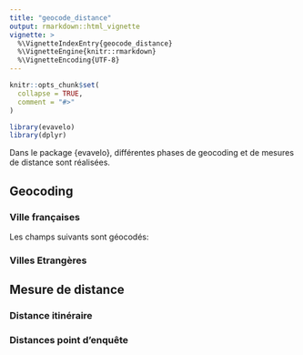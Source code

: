 ```yaml
---
title: "geocode_distance"
output: rmarkdown::html_vignette
vignette: >
  %\VignetteIndexEntry{geocode_distance}
  %\VignetteEngine{knitr::rmarkdown}
  %\VignetteEncoding{UTF-8}
---
```


```r
knitr::opts_chunk$set(
  collapse = TRUE,
  comment = "#>"
)
```

```r
library(evavelo)
library(dplyr)
```


Dans le package {evavelo}, différentes phases de geocoding et de mesures de distance sont réalisées.

## Geocoding

### Ville françaises
Les champs suivants sont géocodés: 


### Villes Etrangères

## Mesure de distance

### Distance itinéraire

### Distances point d'enquête

